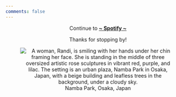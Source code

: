 ```yaml
---
comments: false
---
```


<center>

Continue to **[~ Spotify ~](https://open.spotify.com/user/innluxglueuzbltzfxgbsc2dz?si=483d58c3de6046f3)**

Thanks for stopping by!

![Namba Park, Osaka, Japan](../img/namba-park.jpg){alt="A woman, Randi, is smiling with her hands under her chin framing her face. She is standing in the middle of three oversized artistic rose sculptures in vibrant red, purple, and lilac. The setting is an urban plaza, Namba Park in Osaka, Japan, with a beige building and leafless trees in the background, under a cloudy sky."}

</center>